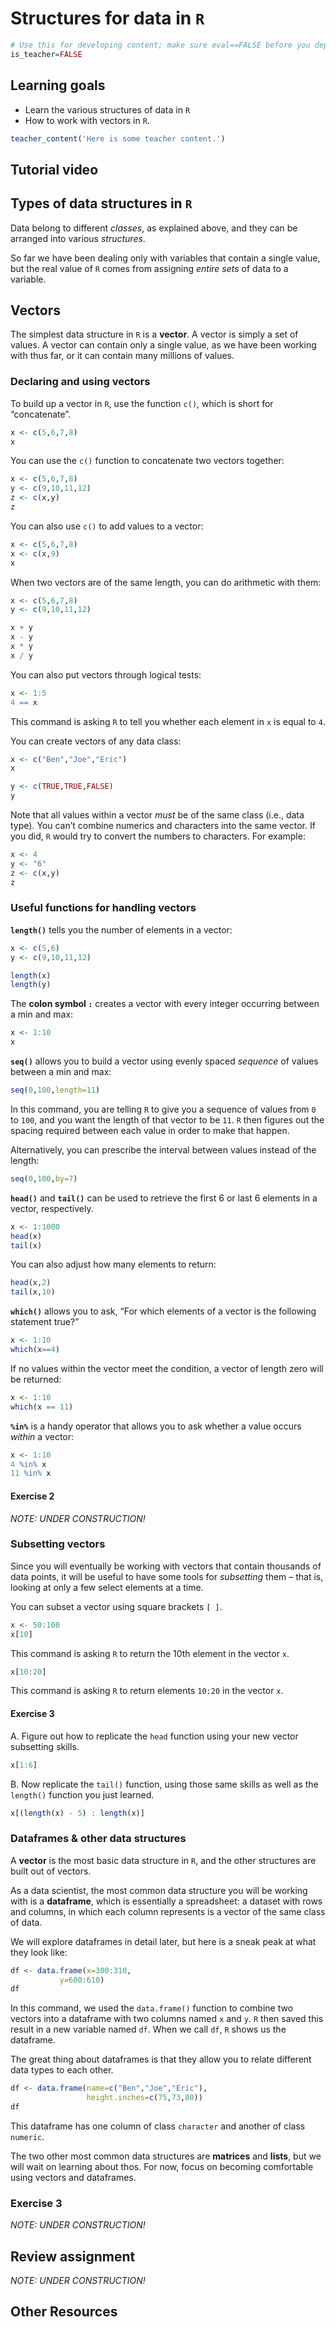 # Structures for data in `R`

```r
# Use this for developing content; make sure eval==FALSE before you deploy.
is_teacher=FALSE
```

## Learning goals {-}

* Learn the various structures of data in `R`  
* How to work with vectors in `R`.  


```r
teacher_content('Here is some teacher content.')
```

## Tutorial video {-}



## Types of data structures in `R` {-}

Data belong to different *classes*, as explained above, and they can be arranged into various *structures*. 

So far we have been dealing only with variables that contain a single value, but the real value of `R` comes from assigning *entire sets* of data to a variable. 

## Vectors {-}

The simplest data structure in `R` is a **vector**. A vector is simply a set of values. A vector can contain only a single value, as we have been working with thus far, or it can contain many millions of values. 

### Declaring and using vectors {-}

To build up a vector in `R`, use the function `c()`, which is short for "concatenate".

```r
x <- c(5,6,7,8)
x
```

You can use the `c()` function to concatenate two vectors together:

```r
x <- c(5,6,7,8)
y <- c(9,10,11,12)
z <- c(x,y)
z
```

You can also use `c()` to add values to a vector:

```r
x <- c(5,6,7,8)
x <- c(x,9)
x
```

When two vectors are of the same length, you can do arithmetic with them:

```r
x <- c(5,6,7,8)
y <- c(9,10,11,12)

x + y
x - y
x * y
x / y
```

You can also put vectors through logical tests:

```r
x <- 1:5
4 == x
```

This command is asking `R` to tell you whether each element in `x` is equal to `4`. 

You can create vectors of any data class:

```r
x <- c("Ben","Joe","Eric") 
x

y <- c(TRUE,TRUE,FALSE)
y
```

Note that all values within a vector *must* be of the same class (i.e., data type). You can't combine numerics and characters into the same vector. If you did, `R` would try to convert the numbers to characters.  For example:

```r
x <- 4
y <- "6"
z <- c(x,y)
z
```


### Useful functions for handling vectors

**`length()`** tells you the number of elements in a vector:

```r
x <- c(5,6)
y <- c(9,10,11,12)

length(x)
length(y)
```

The **colon symbol `:`** creates a vector with every integer occurring between a min and max:

```r
x <- 1:10
x
```

**`seq()`** allows you to build a vector using evenly spaced *sequence* of values between a min and max:

```r
seq(0,100,length=11)
```

In this command, you are telling `R` to give you a sequence of values from `0` to `100`, and you want the length of that vector to be `11`. `R` then figures out the spacing required between each value in order to make that happen. 

Alternatively, you can prescribe the interval between values instead of the length:

```r
seq(0,100,by=7)
```

**`head()`** and **`tail()`** can be used to retrieve the first 6 or last 6 elements in a vector, respectively.

```r
x <- 1:1000
head(x)
tail(x)
```

You can also adjust how many elements to return:

```r
head(x,2)
tail(x,10)
```

**`which()`** allows you to ask, "For which elements of a vector is the following statement true?"

```r
x <- 1:10
which(x==4)
```

If no values within the vector meet the condition, a vector of length zero will be returned:

```r
x <- 1:10
which(x == 11)
```

**`%in%`** is a handy operator that allows you to ask whether a value occurs *within* a vector:

```r
x <- 1:10
4 %in% x
11 %in% x
```

#### Exercise 2 {-}

*NOTE: UNDER CONSTRUCTION!*


### Subsetting vectors {-}

Since you will eventually be working with vectors that contain thousands of data points, it will be useful to have some tools for *subsetting* them -- that is, looking at only a few select elements at a time.

You can subset a vector using square brackets `[ ]`.

```r
x <- 50:100
x[10]
```

This command is asking `R` to return the 10th element in the vector `x`.

```r
x[10:20]
```

This command is asking `R` to return elements `10:20` in the vector `x`. 

#### Exercise 3 {-}

A. Figure out how to replicate the `head` function using your new vector subsetting skills.

```r
x[1:6]
```

B. Now replicate the `tail()` function, using those same skills as well as the `length()` function you just learned.

```r
x[(length(x) - 5) : length(x)]
```

### Dataframes & other data structures

A **vector** is the most basic data structure in `R`, and the other structures are built out of vectors.

As a data scientist, the most common data structure you will be working with is a **dataframe**, which is essentially a spreadsheet: a dataset with rows and columns, in which each column represents is a vector of the same class of data. 

We will explore dataframes in detail later, but here is a sneak peak at what they look like:

```r
df <- data.frame(x=300:310,
           y=600:610)
df
```

In this command, we used the `data.frame()` function to combine two vectors into a dataframe with two columns named `x` and `y`. `R` then saved this result in a new variable named `df`. When we call `df`, `R` shows us the dataframe.

The great thing about dataframes is that they allow you to relate different data types to each other.

```r
df <- data.frame(name=c("Ben","Joe","Eric"),
                 height.inches=c(75,73,80))
df
```

This dataframe has one column of class `character` and another of class `numeric`.

The two other most common data structures are **matrices** and **lists**, but we will wait on learning about thos. For now, focus on becoming comfortable using vectors and dataframes. 


### Exercise 3 {-}

*NOTE: UNDER CONSTRUCTION!*


## Review assignment {-}

*NOTE: UNDER CONSTRUCTION!*


## Other Resources {-}




